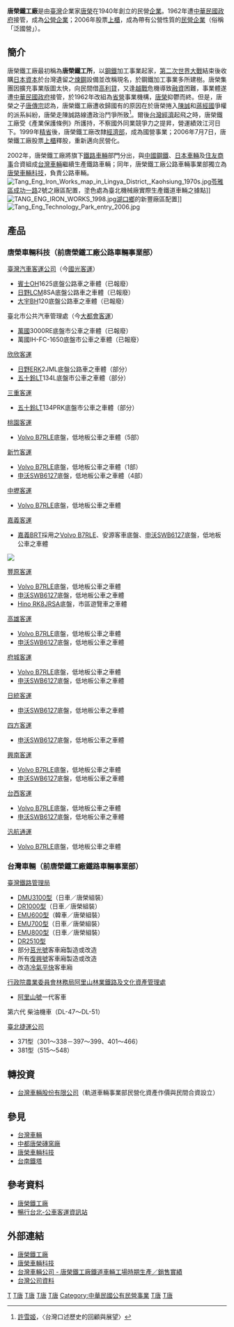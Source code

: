 {{Coord|22|32|42.4|N|120|22|13.2|E|region:ID_type:landmark|display=title}}
{{Infobox Company 
| company_name       = 唐榮鐵工廠股份有限公司
| company_name_en    = Tang Eng Iron Works Co., Ltd.
| company_logo       = Tang Eng Iron Works logo.svg
| company_type       = [[上櫃公司|上櫃公司]]
| company_slogan     = 
| market_information = {{otc|2035}}<br />（2006年7月7日上櫃）
| abbreviated_name   = 唐榮、唐榮公司
| foundation         = 1955年
| location           = {{ROC-TW}}<br>[[高雄市|高雄市]][[小港區_(高雄市)|小港區]][[沿海路_(小港區)|沿海二路]]4號
| local_code_name    = TW
| local_code         = 75460005
| zip_code           = 81260
| telephone_no       = +886 7 802-2811
| key_people        = 董事長：吳豐盛<br />總經理：蔡明洲
| chairman           = 
| GM                 = 
| industry           = 鋼鐵工業
| products           = 各種特殊鋼及合金鋼材製造及加工
| capital            = [[新臺幣|新台幣]]35億元（2011年8月）
| revenue            = {{decrease}}[[新臺幣|新台幣]]130.21億元（2016年）
| operating_income   = {{profit}}[[新臺幣|新台幣]]5.46億元（2016年）
| net_income         = {{profit}}[[新臺幣|新台幣]]5.03億元（2016年）
| assets             ={{profit}}[[新臺幣|新台幣]]192.54億元（2016年）
| num_employees      = 約800人
| accounting_period  = 每年7月（月制會計年度）
| parent             = 
| major_shareholder  = [[臺灣銀行|臺灣銀行]](21.37%)<br />[[中華民國經濟部|經濟部]](11.56%)<br />[[燁輝企業|燁輝企業]](11.3%)<br />[[聯輝開發|聯輝開發]](9.16%)<br />[[中國鋼鐵|中國鋼鐵]](8.53%)
| subsid             = [[台灣車輛|台灣車輛]]<br>[[唐榮車輛科技|唐榮車輛科技]]
| homepage           = http://www.tangeng.com.tw/
| footnotes          = 
| width              = 
}}
'''唐榮鐵工廠'''是由[[臺灣|臺灣]]企業家[[唐榮|唐榮]]在1940年創立的民營[[企業|企業]]。1962年遭[[中華民國政府|中華民國政府]]接管，成為[[公營企業|公營企業]]；2006年股票[[上櫃|上櫃]]，成為帶有公營性質的[[民營企業|民營企業]]（俗稱「泛國營」）。

==簡介==
唐榮鐵工廠最初稱為'''唐榮鐵工所'''，以[[鋼鐵|鋼鐵]]加工事業起家，[[第二次世界大戰|第二次世界大戰]]結束後收購[[日本|日本]][[資本|資本]]於台灣遺留之[[煉鋼|煉鋼]]設備並改稱現名，於鋼鐵加工事業多所建樹。唐榮集團因擴充事業版圖太快，向民間借[[高利貸|高利貸]]，又逢[[越戰|越戰]]危機導致[[融資|融資]]困難，事業體遂遭[[中華民國政府|中華民國政府]]接管，於1962年改組為[[台灣省政府|省營]]事業機構，[[唐榮|唐榮]]抑鬱而終。但是，唐榮之子[[唐傳宗|唐傳宗]]認為，唐榮鐵工廠遭收歸國有的原因在於唐榮捲入[[陳誠|陳誠]]和[[蔣經國|蔣經國]]爭權的派系糾紛，唐榮走陳誠路線遭政治鬥爭所致<ref>[[許雪姬|許雪姬]]，〈台灣口述歷史的回顧與展望〉</ref>。爾後[[台灣經濟|台灣經濟]]起飛之時，唐榮鐵工廠受《產業保護條例》所護持，不察國外同業競爭力之提昇，營運績效江河日下。1999年[[精省|精省]]後，唐榮鐵工廠改隸[[中華民國經濟部|經濟部]]，成為國營事業；2006年7月7日，唐榮鐵工廠股票[[上櫃|上櫃]]釋股，重新邁向民營化。

2002年，唐榮鐵工廠將旗下[[鐵路車輛|鐵路車輛]]部門分出，與[[中國鋼鐵|中國鋼鐵]]、[[日本車輛|日本車輛]]及[[住友商事|住友商事]]合資組成[[台灣車輛|台灣車輛]]繼續生產鐵路車輛；同年，唐榮鐵工廠公路車輛事業部獨立為[[唐榮車輛科技|唐榮車輛科技]]，負責公路車輛。
[[File:Tang_Eng_Iron_Works_map_in_Lingya_District,_Kaohsiung_1970s.jpg|thumb]][[苓雅區|苓雅區]][[成功路_(高雄市)|成功一路]]2號之廠區配置，塗色處為臺北機械廠實際生產鐵道車輛之據點]]
[[File:TANG_ENG_IRON_WORKS_1998.jpg|thumb]][[湖口鄉|湖口鄉]]的新豐廠區配置]]
[[File:Tang_Eng_Technology_Park_entry_2006.jpg|thumb]]

==產品==
===唐榮車輛科技（前唐榮鐵工廠公路車輛事業部）===

;[[臺灣汽車客運公司|臺灣汽車客運公司]]（今[[國光客運|國光客運]]）
* [[賓士汽車|賓士]]OH1625底盤公路車之車體（已報廢）
* [[日野|日野]]LCM8SA底盤公路車之車體（已報廢）
* [[大宇汽車|大宇]]BH120底盤公路車之車體（已報廢）

;臺北市公共汽車管理處（今[[大都會客運|大都會客運]]）
* [[萬國汽車|萬國]]3000RE底盤市公車之車體（已報廢）
* 萬國IH-FC-1650底盤市公車之車體（已報廢）

;[[欣欣客運|欣欣客運]]
* [[日野|日野]]ERK2JML底盤公路車之車體（部分）
* [[五十鈴|五十鈴]]LT134L底盤市公車之車體（部分）

;[[三重客運|三重客運]]
* [[五十鈴|五十鈴]]LT134PRK底盤市公車之車體（部分）

;[[桃園客運|桃園客運]]
* [[富豪B7RLE巴士|Volvo B7RLE]]底盤，低地板公車之車體（5部）

;[[新竹客運|新竹客運]]
* [[富豪B7RLE巴士|Volvo B7RLE]]底盤，低地板公車之車體（1部）
* [[申沃SWB6127|申沃SWB6127]]底盤，低地板公車之車體（4部）

;[[中壢客運|中壢客運]]
* [[富豪B7RLE巴士|Volvo B7RLE]]底盤，低地板公車之車體

;[[嘉義客運|嘉義客運]]
* [[嘉義BRT|嘉義BRT]]採用之[[富豪B7RLE巴士|Volvo B7RLE]]、安源客車底盤、[[申沃SWB6127|申沃SWB6127]]底盤，低地板公車之車體
<gallery>
<img src="http://tw.blog.yahoo.com/photo/photo.php?id=qXC14JCYEQABaFx7sK7bLw--&photo=ap_TA6u6_J7s58wPzNVvGISrwZ09_hmUp29Z5DQXPB41uiaPhw53332PQ--/47/o/O9q2FUE_WsCF7R56Sh3v1A.jpg{{dead link|date=2017年12月 |bot=InternetArchiveBot |fix-attempted=yes }}" /><br>
</gallery>

;[[豐原客運|豐原客運]]
* [[富豪B7RLE巴士|Volvo B7RLE]]底盤，低地板公車之車體
* [[申沃SWB6127|申沃SWB6127]]底盤，低地板公車之車體
* [[日野RK8J|Hino RK8JRSA]]底盤，市區遊覽車之車體

;[[高雄客運|高雄客運]]
* [[富豪B7RLE巴士|Volvo B7RLE]]底盤，低地板公車之車體
* [[申沃SWB6127|申沃SWB6127]]底盤，低地板公車之車體

;[[府城客運|府城客運]]
* [[富豪B7RLE巴士|Volvo B7RLE]]底盤，低地板公車之車體
* [[申沃SWB6127|申沃SWB6127]]底盤，低地板公車之車體

;[[日統客運|日統客運]]
* [[申沃SWB6127|申沃SWB6127]]底盤，低地板公車之車體

;[[四方客運|四方客運]]
* [[申沃SWB6127|申沃SWB6127]]底盤，低地板公車之車體

;[[興南客運|興南客運]]
* [[富豪B7RLE巴士|Volvo B7RLE]]底盤，低地板公車之車體
* [[申沃SWB6127|申沃SWB6127]]底盤，低地板公車之車體

;[[台西客運|台西客運]]
* [[富豪B7RLE巴士|Volvo B7RLE]]底盤，低地板公車之車體
* [[申沃SWB6127|申沃SWB6127]]底盤，低地板公車之車體

;[[汎航通運|汎航通運]]
* [[富豪B7RLE巴士|Volvo B7RLE]]底盤，低地板公車之車體

===台灣車輛（前唐榮鐵工廠鐵路車輛事業部）===

;[[臺灣鐵路管理局|臺灣鐵路管理局]]
*[[台鐵DR3100型柴聯車|DMU3100型]]（日車／唐榮組裝）
*[[DR1000型|DR1000型]]（日車／唐榮組裝）
*[[台鐵EMU600型電聯車|EMU600型]]（韓車／唐榮組裝）
*[[台鐵EMU700型電聯車|EMU700型]]（日車／唐榮組裝）
*[[台鐵EMU800型電聯車|EMU800型]]（日車／唐榮組裝）
*[[台鐵DR2510型柴油車|DR2510型]]
*部分[[莒光號|莒光號]]客車廂製造或改造
*所有[[復興號列車|復興號]]客車廂製造或改造
*改造[[冷氣平快|冷氣平快]]客車廂

;[[行政院農業委員會林務局阿里山林業鐵路及文化資產管理處|行政院農業委員會林務局阿里山林業鐵路及文化資產管理處]]
* [[阿里山號|阿里山號]]一代客車
第六代  柴油機車（DL-47～DL-51）

;[[臺北捷運公司|臺北捷運公司]]
*371型（301～338－397～399、401～466）
*381型（515～548）

==轉投資==
* [[台灣車輛股份有限公司|台灣車輛股份有限公司]]（軌道車輛事業部民營化資產作價與民間合資設立）

==參見==
* [[台灣車輛|台灣車輛]]
* [[中都唐榮磚窯廠|中都唐榮磚窯廠]]
* [[唐榮車輛科技|唐榮車輛科技]]
* [[台南鐵塔|台南鐵塔]]

==參考資料==
{{reflist}}
* [https://web.archive.org/web/20120802082627/http://www.tangeng.com.tw/ 唐榮鐵工廠]
* [https://web.archive.org/web/20100809112542/http://bcbusstop.myweb.hinet.net/ 暢行台北-公車客運資訊站]

== 外部連結 ==
* [https://web.archive.org/web/20120802082627/http://www.tangeng.com.tw/ 唐榮鐵工廠]{{en}}{{zh-tw}}
* [http://www.tangeng.com/ 唐榮車輛科技]{{Wayback|url=http://www.tangeng.com/ |date=20200222171742 }}{{en}}
* [https://web.archive.org/web/20090722100948/http://www.trsc.com.tw/products3.htm 台灣車輛公司 - 唐榮鐵工廠鐵道車輛工場時期生產／銷售實績]{{zh-tw}}
* [http://company.g0v.ronny.tw/id/75460005 台灣公司資料] {{Wayback|url=http://company.g0v.ronny.tw/id/75460005 |date=20200501130017 }}{{zh-tw}} 

{{移轉民營之中華民國公營事業}}
{{Authority control}}
{{Portal bar|台灣|交通|鐵路|城市軌道交通|企業}}

[[Category:中華民國證券櫃檯買賣中心上櫃公司|T]]
[[Category:鐵路車輛製造商|T唐]]
[[Category:巴士生產商|T唐]]
[[Category:台灣鋼鐵公司|T唐]]
[[Category:總部位於高雄市的工商業機構|T唐]]
[[Category:中華民國公有民營事業|Category:中華民國公有民營事業]]
[[Category:1940年成立的公司|T唐]]
[[Category:1940年台灣建立|T唐]]